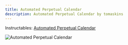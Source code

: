 ```yaml
---
title: Automated Perpetual Calendar
description: Automated Perpetual Calendar by tomaskins
---
```


Instructables:  [Automated Perpetual Calendar](https://www.instructables.com/Automated-Perpetual-Calendar/)

![Automated Perpetual Calendar](https://content.instructables.com/FYI/6JN5/KCNDN56C/FYI6JN5KCNDN56C.jpg)

